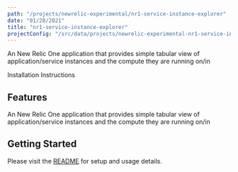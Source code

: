 ```yaml
---
path: "/projects/newrelic-experimental/nr1-service-instance-explorer"
date: "01/28/2021"
title: "nr1-service-instance-explorer"
projectConfig: "/src/data/projects/newrelic-experimental-nr1-service-instance-explorer.json"
---
```


<!-- Imports must occur at the top of the file -->

An New Relic One application that provides simple tabular view of application/service instances and the compute they are running on/in

<Link to="https://github.com/newrelic-experimental/nr1-service-instance-explorer">Installation Instructions</Link>

## Features

An New Relic One application that provides simple tabular view of application/service instances and the compute they are running on/in

## Getting Started

Please visit the [README](https://github.com/newrelic-experimental/nr1-service-instance-explorer#readme) for setup and usage details.

